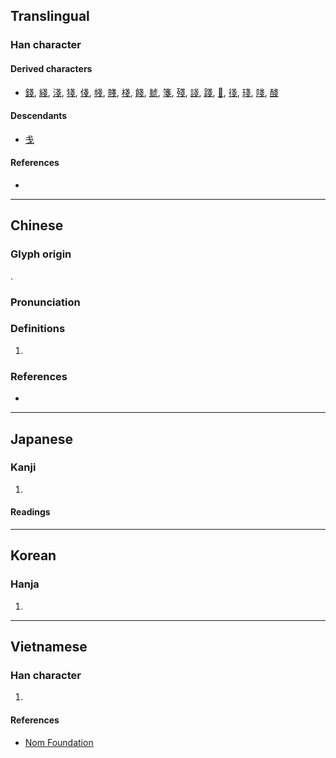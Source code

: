{{also|戋|㦮}}
{{character info/new}}
==Translingual==
{{Han simplified forms|戔|㦮|戋|ex=y}}

===Han character===
{{Han char|rn=62|rad=戈|as=04|sn=8|four=53503|canj=II|ids=⿱戈戈}}

====Derived characters====
* [[錢]], [[綫]], [[淺]], [[㹽]], [[俴]], [[帴]], [[賤]], [[棧]], [[餞]], [[虦]], [[箋]], [[殘]], [[諓]], [[踐]], [[𧗸]], [[㣤]], [[琖]], [[䧖]], [[醆]]

====Descendants====
* [[戋]]

====References====
* {{Han ref|kx=0412.140|dkj=11559|dj=0754.120|hdz=21402.060|uh=6214|ud=25108|bh=CCB1|bd=52401}}

----

==Chinese==
{{zh-forms|s=戋}}

===Glyph origin===
{{Han etym}}
{{Han compound|戈|戈|ls=ic}}.

===Pronunciation===
{{zh-pron
|m=jiān
|c=zin1
|mn=chân/chian
|mc=y
|oc=y
|ma=
|cat=n
}}

===Definitions===
{{zh-hanzi}}

# {{zh-only used in|戔戔|the [[appearance]] of being small; the appearance of accumulation}}

===References===
* {{R:twedu|B01231}}

----

==Japanese==

===Kanji===
{{ja-kanji|grade=|rs=戈04|shin=㦮}}

# {{defn|lang=ja|sort=戈04}}

====Readings====
{{ja-readings
|goon=ざん, せん
|kanon=さん, せん
|kun=そこ-なう, あま-り, せま-い}}

----

==Korean==

===Hanja===
{{ko-hanja|hangeul=잔|eumhun=|rv=jan|mr=chan|y=can}}

# {{defn|lang=ko|sort=戈04}}

----

==Vietnamese==

===Han character===
{{vi-readings|rs=戈04|hanviet=tiên}}

# {{defn|lang=vi|sort=戈04}}

====References====
* [http://nomfoundation.org/common/nom_details.php?codepoint=6214 Nom Foundation]